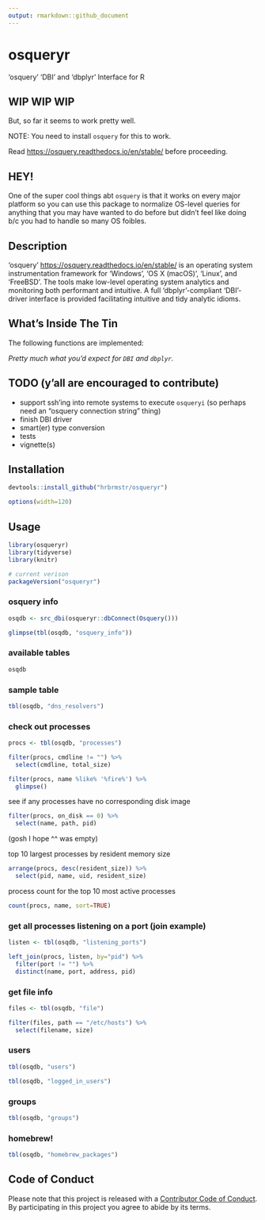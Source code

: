 ```yaml
---
output: rmarkdown::github_document
---
```


# osqueryr

'osquery' 'DBI' and 'dbplyr' Interface for R

## WIP WIP WIP

But, so far it seems to work pretty well.

NOTE: You need to install `osquery` for this to work. 

Read <https://osquery.readthedocs.io/en/stable/> before proceeding.

## HEY!

One of the super cool things abt `osquery` is that it works on every major platform
so you can use this package to normalize OS-level queries for anything
that you may have wanted to do before but didn't feel like doing b/c you had to
handle so many OS foibles.

## Description

'osquery' <https://osquery.readthedocs.io/en/stable/> is an operating 
system instrumentation framework for 'Windows', 'OS X (macOS)', 'Linux', and 
'FreeBSD'. The tools make low-level operating system analytics and monitoring 
both performant and intuitive. A full 'dbplyr'-compliant 'DBI'-driver 
interface is provided facilitating intuitive and tidy analytic idioms.
  
## What's Inside The Tin

The following functions are implemented:

_Pretty much what you'd expect for `DBI` and `dbplyr`._

## TODO (y'all are encouraged to contribute)

- support ssh'ing into remote systems to execute `osqueryi` (so perhaps need an "osquery connection string" thing)
- finish DBI driver
- smart(er) type conversion
- tests
- vignette(s)

## Installation

```r
devtools::install_github("hrbrmstr/osqueryr")
```

```r
options(width=120)
```

## Usage

```r
library(osqueryr)
library(tidyverse)
library(knitr)

# current verison
packageVersion("osqueryr")

```

### osquery info

```r
osqdb <- src_dbi(osqueryr::dbConnect(Osquery()))

glimpse(tbl(osqdb, "osquery_info"))
```

### available tables

```r
osqdb
```

### sample table

```r
tbl(osqdb, "dns_resolvers")
```

### check out processes

```r
procs <- tbl(osqdb, "processes")

filter(procs, cmdline != "") %>% 
  select(cmdline, total_size)

filter(procs, name %like% '%fire%') %>% 
  glimpse()
```

see if any processes have no corresponding disk image

```r
filter(procs, on_disk == 0) %>% 
  select(name, path, pid)
```

(gosh I hope ^^ was empty)

top 10 largest processes by resident memory size

```r
arrange(procs, desc(resident_size)) %>% 
  select(pid, name, uid, resident_size)
```

process count for the top 10 most active processes

```r
count(procs, name, sort=TRUE)
```

### get all processes listening on a port (join example)

```r
listen <- tbl(osqdb, "listening_ports")

left_join(procs, listen, by="pid") %>%
  filter(port != "") %>% 
  distinct(name, port, address, pid)
```

### get file info

```r
files <- tbl(osqdb, "file")

filter(files, path == "/etc/hosts") %>% 
  select(filename, size)
```

### users

```r
tbl(osqdb, "users")

tbl(osqdb, "logged_in_users")
```

### groups

```r
tbl(osqdb, "groups")
```

### homebrew!

```r
tbl(osqdb, "homebrew_packages")
```

## Code of Conduct

Please note that this project is released with a [Contributor Code of Conduct](CONDUCT.md). By participating in this project you agree to abide by its terms.